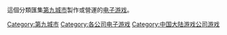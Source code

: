 這個分類匯集[[第九城市|第九城市]]製作或營運的[[电子游戏|电子游戏]]。
{{DEFAULTSORT:The9 Limited}}
[[Category:第九城市|Category:第九城市]]
[[Category:各公司电子游戏|Category:各公司电子游戏]]
[[Category:中国大陆游戏公司游戏|Category:中国大陆游戏公司游戏]]